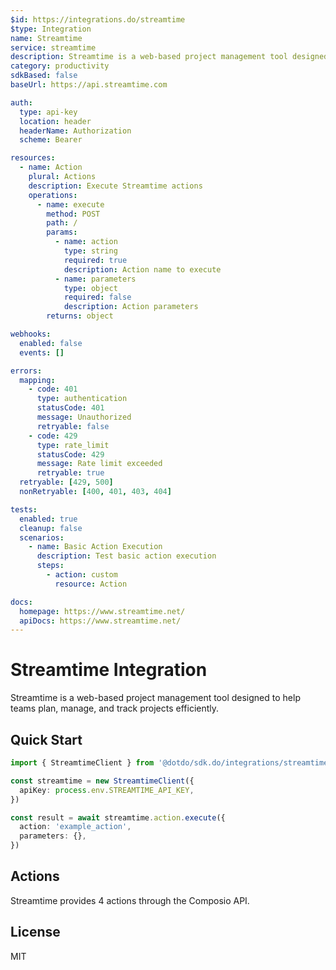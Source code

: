 ```yaml
---
$id: https://integrations.do/streamtime
$type: Integration
name: Streamtime
service: streamtime
description: Streamtime is a web-based project management tool designed to help teams plan, manage, and track projects efficiently.
category: productivity
sdkBased: false
baseUrl: https://api.streamtime.com

auth:
  type: api-key
  location: header
  headerName: Authorization
  scheme: Bearer

resources:
  - name: Action
    plural: Actions
    description: Execute Streamtime actions
    operations:
      - name: execute
        method: POST
        path: /
        params:
          - name: action
            type: string
            required: true
            description: Action name to execute
          - name: parameters
            type: object
            required: false
            description: Action parameters
        returns: object

webhooks:
  enabled: false
  events: []

errors:
  mapping:
    - code: 401
      type: authentication
      statusCode: 401
      message: Unauthorized
      retryable: false
    - code: 429
      type: rate_limit
      statusCode: 429
      message: Rate limit exceeded
      retryable: true
  retryable: [429, 500]
  nonRetryable: [400, 401, 403, 404]

tests:
  enabled: true
  cleanup: false
  scenarios:
    - name: Basic Action Execution
      description: Test basic action execution
      steps:
        - action: custom
          resource: Action

docs:
  homepage: https://www.streamtime.net/
  apiDocs: https://www.streamtime.net/
---
```


# Streamtime Integration

Streamtime is a web-based project management tool designed to help teams plan, manage, and track projects efficiently.

## Quick Start

```typescript
import { StreamtimeClient } from '@dotdo/sdk.do/integrations/streamtime'

const streamtime = new StreamtimeClient({
  apiKey: process.env.STREAMTIME_API_KEY,
})

const result = await streamtime.action.execute({
  action: 'example_action',
  parameters: {},
})
```

## Actions

Streamtime provides 4 actions through the Composio API.

## License

MIT
